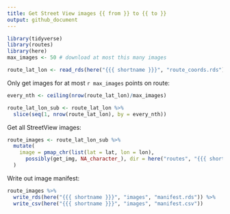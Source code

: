 ```yaml
---
title: Get Street View images {{ from }} to {{ to }} 
output: github_document
---
```


```r
library(tidyverse)
library(routes)
library(here)
max_images <- 50 # download at most this many images
```

```r
route_lat_lon <- read_rds(here("{{{ shortname }}}", "route_coords.rds"))
```

Only get images for at most `r max_images` points on route:
```r
every_nth <- ceiling(nrow(route_lat_lon)/max_images)

route_lat_lon_sub <- route_lat_lon %>% 
  slice(seq(1, nrow(route_lat_lon), by = every_nth))
```

Get all StreetView images:
```r
route_images <- route_lat_lon_sub %>% 
  mutate(
    image = pmap_chr(list(lat = lat, lon = lon), 
      possibly(get_img, NA_character_), dir = here("routes", "{{{ shortname }}}", "images"))  
  )
```

Write out image manifest:
```r
route_images %>% 
  write_rds(here("{{{ shortname }}}", "images", "manifest.rds")) %>% 
  write_csv(here("{{{ shortname }}}", "images", "manifest.csv"))
```

